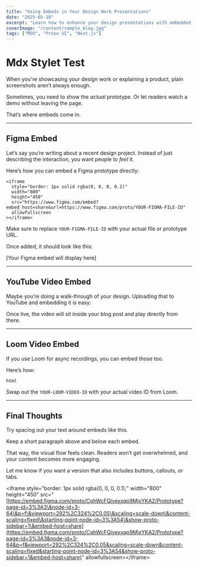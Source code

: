 ```yaml
---
title: "Using Embeds in Your Design Work Presentations"
date: "2025-05-10"
excerpt: "Learn how to enhance your design presentations with embedded Figma, YouTube, and Loom content"
coverImage: "/content/sample_blog.jpg"
tags: ["MDX", "Prose UI", "Next.js"]
---
```


# Mdx Stylet Test

When you're showcasing your design work or explaining a product, plain screenshots aren’t always enough.

Sometimes, you need to show the _actual_ prototype. Or let readers watch a demo without leaving the page.

That’s where embeds come in.

---

## Figma Embed

Let’s say you’re writing about a recent design project. Instead of just describing the interaction, you want people to _feel_ it.

Here’s how you can embed a Figma prototype directly:

```
<iframe
  style="border: 1px solid rgba(0, 0, 0, 0.1)"
  width="800"
  height="450"
  src="https://www.figma.com/embed?embed_host=share&url=https://www.figma.com/proto/YOUR-FIGMA-FILE-ID"
  allowfullscreen
></iframe>

```

Make sure to replace `YOUR-FIGMA-FILE-ID` with your actual file or prototype URL.

Once added, it should look like this:

\[Your Figma embed will display here]

---

## YouTube Video Embed

Maybe you’re doing a walk-through of your design. Uploading that to YouTube and embedding it is easy:

Once live, the video will sit inside your blog post and play directly from there.

---

## Loom Video Embed

If you use Loom for async recordings, you can embed those too.

Here’s how:

```
html
```

Swap out the `YOUR-LOOM-VIDEO-ID` with your actual video ID from Loom.

---

## Final Thoughts

Try spacing out your text around embeds like this.

Keep a short paragraph above and below each embed.

That way, the visual flow feels clean. Readers won’t get overwhelmed, and your content becomes more engaging.

Let me know if you want a version that also includes buttons, callouts, or tabs.

\<iframe style="border: 1px solid rgba(0, 0, 0, 0.1);" width="800" height="450" src="[https://embed.figma.com/proto/CqhWcFQjyexxqp9MjxYKA2/Prototype?page-id=3%3A3\&node-id=3-64\&p=f\&viewport=292%2C324%2C0.05\&scaling=scale-down\&content-scaling=fixed\&starting-point-node-id=3%3A54\&show-proto-sidebar=1\&embed-host=share](https://embed.figma.com/proto/CqhWcFQjyexxqp9MjxYKA2/Prototype?page-id=3%3A3&node-id=3-64&p=f&viewport=292%2C324%2C0.05&scaling=scale-down&content-scaling=fixed&starting-point-node-id=3%3A54&show-proto-sidebar=1&embed-host=share)" allowfullscreen>\</iframe>
